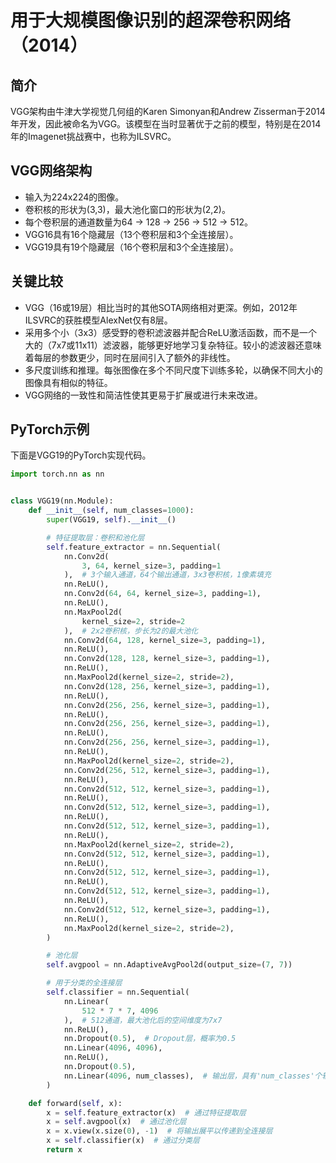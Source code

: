 # 用于大规模图像识别的超深卷积网络（2014）

## 简介

VGG架构由牛津大学视觉几何组的Karen Simonyan和Andrew Zisserman于2014年开发，因此被命名为VGG。该模型在当时显著优于之前的模型，特别是在2014年的Imagenet挑战赛中，也称为ILSVRC。

## VGG网络架构

- 输入为224x224的图像。
- 卷积核的形状为(3,3)，最大池化窗口的形状为(2,2)。
- 每个卷积层的通道数量为64 -> 128 -> 256 -> 512 -> 512。
- VGG16具有16个隐藏层（13个卷积层和3个全连接层）。
- VGG19具有19个隐藏层（16个卷积层和3个全连接层）。

## 关键比较

- VGG（16或19层）相比当时的其他SOTA网络相对更深。例如，2012年ILSVRC的获胜模型AlexNet仅有8层。
- 采用多个小（3x3）感受野的卷积滤波器并配合ReLU激活函数，而不是一个大的（7x7或11x11）滤波器，能够更好地学习复杂特征。较小的滤波器还意味着每层的参数更少，同时在层间引入了额外的非线性。
- 多尺度训练和推理。每张图像在多个不同尺度下训练多轮，以确保不同大小的图像具有相似的特征。
- VGG网络的一致性和简洁性使其更易于扩展或进行未来改进。

## PyTorch示例

下面是VGG19的PyTorch实现代码。

```python
import torch.nn as nn


class VGG19(nn.Module):
    def __init__(self, num_classes=1000):
        super(VGG19, self).__init__()

        # 特征提取层：卷积和池化层
        self.feature_extractor = nn.Sequential(
            nn.Conv2d(
                3, 64, kernel_size=3, padding=1
            ),  # 3个输入通道，64个输出通道，3x3卷积核，1像素填充
            nn.ReLU(),
            nn.Conv2d(64, 64, kernel_size=3, padding=1),
            nn.ReLU(),
            nn.MaxPool2d(
                kernel_size=2, stride=2
            ),  # 2x2卷积核，步长为2的最大池化
            nn.Conv2d(64, 128, kernel_size=3, padding=1),
            nn.ReLU(),
            nn.Conv2d(128, 128, kernel_size=3, padding=1),
            nn.ReLU(),
            nn.MaxPool2d(kernel_size=2, stride=2),
            nn.Conv2d(128, 256, kernel_size=3, padding=1),
            nn.ReLU(),
            nn.Conv2d(256, 256, kernel_size=3, padding=1),
            nn.ReLU(),
            nn.Conv2d(256, 256, kernel_size=3, padding=1),
            nn.ReLU(),
            nn.Conv2d(256, 256, kernel_size=3, padding=1),
            nn.ReLU(),
            nn.MaxPool2d(kernel_size=2, stride=2),
            nn.Conv2d(256, 512, kernel_size=3, padding=1),
            nn.ReLU(),
            nn.Conv2d(512, 512, kernel_size=3, padding=1),
            nn.ReLU(),
            nn.Conv2d(512, 512, kernel_size=3, padding=1),
            nn.ReLU(),
            nn.Conv2d(512, 512, kernel_size=3, padding=1),
            nn.ReLU(),
            nn.MaxPool2d(kernel_size=2, stride=2),
            nn.Conv2d(512, 512, kernel_size=3, padding=1),
            nn.ReLU(),
            nn.Conv2d(512, 512, kernel_size=3, padding=1),
            nn.ReLU(),
            nn.Conv2d(512, 512, kernel_size=3, padding=1),
            nn.ReLU(),
            nn.Conv2d(512, 512, kernel_size=3, padding=1),
            nn.ReLU(),
            nn.MaxPool2d(kernel_size=2, stride=2),
        )

        # 池化层
        self.avgpool = nn.AdaptiveAvgPool2d(output_size=(7, 7))

        # 用于分类的全连接层
        self.classifier = nn.Sequential(
            nn.Linear(
                512 * 7 * 7, 4096
            ),  # 512通道，最大池化后的空间维度为7x7
            nn.ReLU(),
            nn.Dropout(0.5),  # Dropout层，概率为0.5
            nn.Linear(4096, 4096),
            nn.ReLU(),
            nn.Dropout(0.5),
            nn.Linear(4096, num_classes),  # 输出层，具有'num_classes'个输出单元
        )

    def forward(self, x):
        x = self.feature_extractor(x)  # 通过特征提取层
        x = self.avgpool(x)  # 通过池化层
        x = x.view(x.size(0), -1)  # 将输出展平以传递到全连接层
        x = self.classifier(x)  # 通过分类层
        return x
```